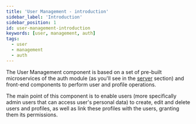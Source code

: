 ---
title: 'User Management - introduction'
sidebar_label: 'Introduction'
sidebar_position: 1
id: user-management-introduction
keywords: [user, management, auth]
tags:
  - user
  - management
  - auth
---

The User Management component is based on a set of pre-built microservices of the auth module (as you'll see in the [server](../user-management-server) section) and front-end components to perform user and profile operations.

The main point of this component is to enable users (more specifically admin users that can access user's personal data) to create, edit and delete users and profiles, as well as link these profiles with the users, granting them its permissions.